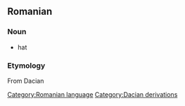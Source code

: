 == Romanian ==
=== Noun ===
* hat

=== Etymology ===
From Dacian

{{substub}}
[[Category:Romanian language]]
[[Category:Dacian derivations]]